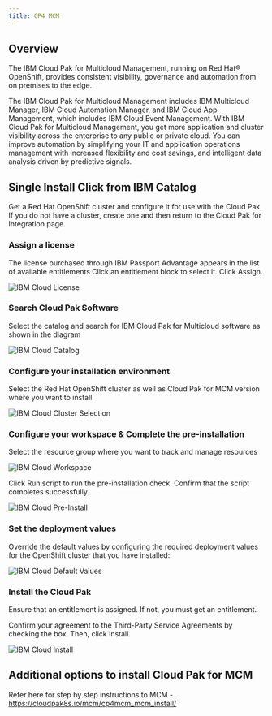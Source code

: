 ```yaml
---
title: CP4 MCM
---
```



<PageDescription>


</PageDescription>

## **Overview**

The IBM Cloud Pak for Multicloud Management, running on Red Hat® OpenShift, provides consistent visibility, governance and automation from on premises to the edge.

The IBM Cloud Pak for Multicloud Management includes IBM Multicloud Manager, IBM Cloud Automation Manager, and IBM Cloud App Management, which includes IBM Cloud Event Management. With IBM Cloud Pak for Multicloud Management, you get more application and cluster visibility across the enterprise to any public or private cloud. You can improve automation by simplifying your IT and application operations management with increased flexibility and cost savings, and intelligent data analysis driven by predictive signals.

## **Single Install Click from IBM Catalog**

Get a Red Hat OpenShift cluster and configure it for use with the Cloud Pak. If you do not have a cluster, create one and then return to the Cloud Pak for Integration page.

### **Assign a license**
The license purchased through IBM Passport Advantage appears in the list of available entitlements Click an entitlement block to select it. Click Assign.

![IBM Cloud License](images/License.png)

### **Search Cloud Pak Software**

Select the catalog and search for IBM Cloud Pak for Multicloud software as shown in the diagram

![IBM Cloud Catalog](images/Catalog.png)

### **Configure your installation environment**

Select the Red Hat OpenShift cluster as well as Cloud Pak for MCM version where you want to install

![IBM Cloud Cluster Selection](images/MCMCluster.png)

### **Configure your workspace & Complete the pre-installation**

Select the resource group where you want to track and manage resources 

![IBM Cloud Workspace](images/Workspace.png)

Click Run script to run the pre-installation check. Confirm that the script completes successfully.

![IBM Cloud Pre-Install](images/PreInstall.png)

### **Set the deployment values**

Override the default values by configuring the required deployment values for the OpenShift cluster that you have installed:

![IBM Cloud Default Values](images/DefaultValues.png)

### **Install the Cloud Pak**

Ensure that an entitlement is assigned. If not, you must get an entitlement.

Confirm your agreement to the Third-Party Service Agreements by checking the box. Then, click Install.

![IBM Cloud Install ](images/Install.png)

## **Additional options to install Cloud Pak for MCM**

Refer here for step by step instructions to MCM - https://cloudpak8s.io/mcm/cp4mcm_mcm_install/